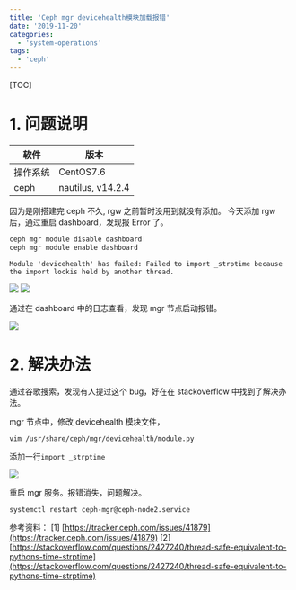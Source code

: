 ```yaml
---
title: 'Ceph mgr devicehealth模块加载报错'
date: '2019-11-20'
categories:
  - 'system-operations'
tags:
  - 'ceph'
---
```


[TOC]

# 1. 问题说明

| 软件     | 版本              |
| -------- | ----------------- |
| 操作系统 | CentOS7.6         |
| ceph     | nautilus, v14.2.4 |

因为是刚搭建完 ceph 不久, rgw 之前暂时没用到就没有添加。 今天添加 rgw 后，通过重启 dashboard，发现报 Error 了。

```bash
ceph mgr module disable dashboard
ceph mgr module enable dashboard
```

```
Module 'devicehealth' has failed: Failed to import _strptime because the import lockis held by another thread.
```

![](images/1574215128772-1024x116.png) ![](images/1574215395870.png)

通过在 dashboard 中的日志查看，发现 mgr 节点启动报错。

![](images/1574215432816-1024x356.png)

# 2. 解决办法

通过谷歌搜索，发现有人提过这个 bug，好在在 stackoverflow 中找到了解决办法。

mgr 节点中，修改 devicehealth 模块文件，

`vim /usr/share/ceph/mgr/devicehealth/module.py`

添加一行`import _strptime`

![](images/1574215072594.png)

重启 mgr 服务。报错消失，问题解决。

`systemctl restart ceph-mgr@ceph-node2.service`

参考资料： [1] [https://tracker.ceph.com/issues/41879](https://tracker.ceph.com/issues/41879) [2] [https://stackoverflow.com/questions/2427240/thread-safe-equivalent-to-pythons-time-strptime](https://stackoverflow.com/questions/2427240/thread-safe-equivalent-to-pythons-time-strptime)
